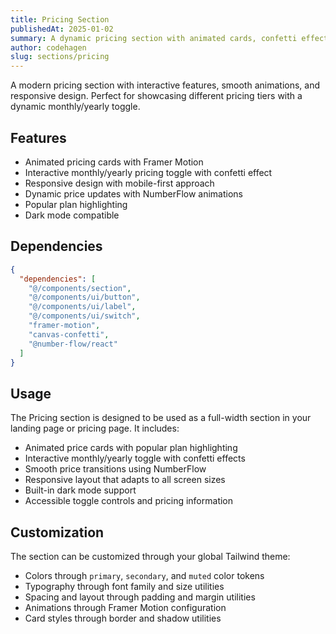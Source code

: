 ```yaml
---
title: Pricing Section
publishedAt: 2025-01-02
summary: A dynamic pricing section with animated cards, confetti effects, and monthly/yearly toggle.
author: codehagen
slug: sections/pricing
---
```


<SectionPreview name="pricing-basic" />

<Note>
  A modern pricing section with interactive features, smooth animations, and responsive design. Perfect for showcasing different pricing tiers with a dynamic monthly/yearly toggle.
</Note>

## Features

- Animated pricing cards with Framer Motion
- Interactive monthly/yearly pricing toggle with confetti effect
- Responsive design with mobile-first approach
- Dynamic price updates with NumberFlow animations
- Popular plan highlighting
- Dark mode compatible

## Dependencies

```json
{
  "dependencies": [
    "@/components/section",
    "@/components/ui/button",
    "@/components/ui/label",
    "@/components/ui/switch",
    "framer-motion",
    "canvas-confetti",
    "@number-flow/react"
  ]
}
```

## Usage

The Pricing section is designed to be used as a full-width section in your landing page or pricing page. It includes:

- Animated price cards with popular plan highlighting
- Interactive monthly/yearly toggle with confetti effects
- Smooth price transitions using NumberFlow
- Responsive layout that adapts to all screen sizes
- Built-in dark mode support
- Accessible toggle controls and pricing information

## Customization

The section can be customized through your global Tailwind theme:

- Colors through `primary`, `secondary`, and `muted` color tokens
- Typography through font family and size utilities
- Spacing and layout through padding and margin utilities
- Animations through Framer Motion configuration
- Card styles through border and shadow utilities

